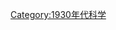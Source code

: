 {{依分類劃分的年份
|m=1
|c=9
|d=3
|y=4
|cat=科學
|sortkey=科學
|in=
|parent=20世纪各年科学
}}
{{Commonscat|1934 in science}}
[[Category:1930年代科学|Category:1930年代科学]]